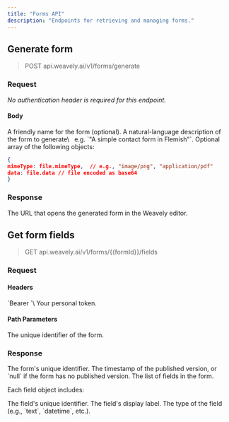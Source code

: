 ```yaml
---
title: "Forms API"
description: "Endpoints for retrieving and managing forms."
---
```


## Generate form

> POST api.weavely.ai/v1/forms/generate

### Request

_No authentication header is required for this endpoint._

#### Body

<ParamField body="name" type="string">
  A friendly name for the form (optional).
</ParamField>

<ParamField body="prompt" type="string" required>
  A natural-language description of the form to generate\
    e.g. `"A simple contact form in Flemish"`.
</ParamField>

<ParamField body="files" type="array[object]">
  Optional array of the following objects:

  ```json
  {
  mimeType: file.mimeType,  // e.g., "image/png", "application/pdf"
  data: file.data // file encoded as base64
  }
  ```
</ParamField>

### Response

<ResponseField name="url" type="string">
  The URL that opens the generated form in the Weavely editor.
</ResponseField>

## Get form fields

> GET api.weavely.ai/v1/forms/{{formId}}/fields

### Request

#### Headers

<ParamField header="Authorization" type="string" required>
  `Bearer <token>`\
  Your personal token.
</ParamField>

#### Path Parameters

<ParamField path="formId" type="string" required>
  The unique identifier of the form.
</ParamField>

### Response

<ResponseField name="formId" type="string">
  The form's unique identifier.
</ResponseField>

<ResponseField name="version" type="string|null">
  The timestamp of the published version, or `null` if the form has no published version.
</ResponseField>

<ResponseField name="fields" type="array">
  The list of fields in the form.
</ResponseField>

Each field object includes:

<ResponseField name="id" type="string">
  The field's unique identifier.
</ResponseField>

<ResponseField name="label" type="string">
  The field's display label.
</ResponseField>

<ResponseField name="type" type="string">
  The type of the field (e.g., `text`, `datetime`, etc.).
</ResponseField>